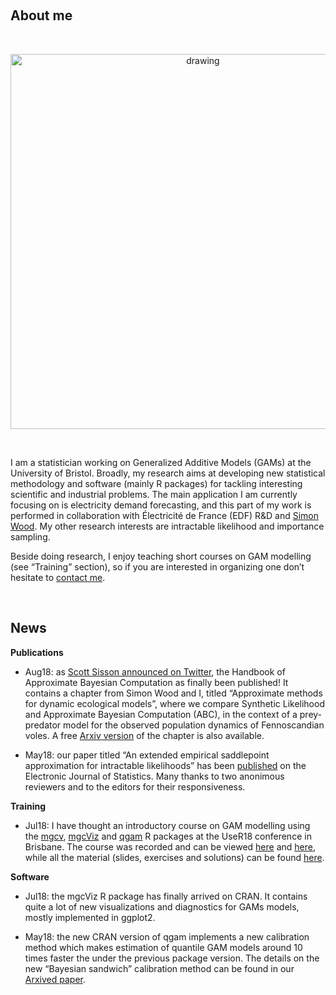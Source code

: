 
<br>

## About me

<br>

<center>
<img src="me_serious.jpg" alt="drawing" style="width:600px;"/> 
</center>

<br>

I am a statistician working on Generalized Additive Models (GAMs) at the University of Bristol. Broadly, my research aims at developing new statistical methodology and software (mainly R packages) for tackling interesting scientific and industrial problems. The main application I am currently focusing on is electricity demand forecasting, and this part of my work is performed in collaboration with Électricité de France (EDF) R&D and [Simon Wood](https://people.maths.bris.ac.uk/~sw15190/). My other research interests are intractable likelihood and importance sampling. 

Beside doing research, I enjoy teaching short courses on GAM modelling (see "Training" section), so if you are interested in organizing one don't hesitate to [contact me](mailto:matteo.fasiolo@gmail.com).

<br>


## News

**Publications**

  - Aug18: as [Scott Sisson announced on Twitter](https://twitter.com/ABC_Research/status/1032218764719214592), the Handbook of Approximate Bayesian Computation as finally been published! It contains a chapter from Simon Wood and I, titled "Approximate methods for dynamic ecological models", where we compare Synthetic Likelihood and Approximate Bayesian Computation (ABC), in the context of a prey-predator model for the observed population dynamics of Fennoscandian voles. A free [Arxiv version](https://arxiv.org/abs/1511.02644) of the chapter is also available.
  
  - May18: our paper titled "An extended empirical saddlepoint approximation for intractable likelihoods" has been [published](https://projecteuclid.org/euclid.ejs/1527300140) on the Electronic Journal of Statistics. Many thanks to two anonimous reviewers and to the editors for their responsiveness.   

**Training** 

  - Jul18: I have thought an introductory course on GAM modelling using the [mgcv](https://cran.r-project.org/web/packages/mgcv/index.html), [mgcViz](https://mfasiolo.github.io/mgcViz/index.html) and [qgam](http://mfasiolo.github.io/qgam/) R packages at the UseR18 conference in Brisbane. The course was recorded and can be viewed [here](https://www.youtube.com/watch?v=a6sTwkQGt3E&t=50s) and [here](https://www.youtube.com/watch?v=44UUBuF9RFM), while all the material (slides, exercises and solutions) can be found [here](https://github.com/mfasiolo/workshop_UseR18).  

**Software**

  - Jul18: the mgcViz R package has finally arrived on CRAN. It contains quite a lot of new visualizations and diagnostics for GAMs models, mostly implemented in ggplot2. 
  
  - May18: the new CRAN version of qgam implements a new calibration method which makes estimation of quantile GAM models around 10 times faster the under the previous package version. The details on the new "Bayesian sandwich" calibration method can be found in our [Arxived paper](https://arxiv.org/abs/1707.03307).
